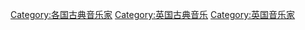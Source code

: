 [[Category:各国古典音乐家|Category:各国古典音乐家]]
[[Category:英国古典音乐|Category:英国古典音乐]]
[[Category:英国音乐家|Category:英国音乐家]]